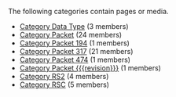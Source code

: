 <!-- DO NOT EDIT THIS FILE, CODE AUTOMATICALLY GENERATED BY category.sh -->
The following categories contain pages or media.
* [[Category Data Type]] (3 members)
* [[Category Packet]] (24 members)
* [[Category Packet 194]] (1 members)
* [[Category Packet 317]] (21 members)
* [[Category Packet 474]] (1 members)
* [[Category Packet {{{revision}}}]] (1 members)
* [[Category RS2]] (4 members)
* [[Category RSC]] (5 members)
